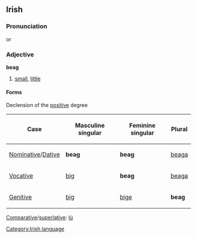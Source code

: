 == Irish ==
===Pronunciation===
{{IPA|[b&#690;og]}} or {{IPA|[b&#690;eg]}}
===Adjective===
'''beag'''
#[[small]], [[little]]

====Forms====
Declension of the [[positive]] degree
{|border="1" cellpadding="2"
!Case
!Masculine singular
!Feminine singular
!Plural
|-
| [[Nominative]]/[[Dative]]
| '''beag'''
| '''beag'''
| [[beaga]]
|-
| [[Vocative]]
| [[big#Irish|big]]
| '''beag'''
| [[beaga]]
|-
| [[Genitive]]
| [[big#Irish|big]]
| [[bige]]
| '''beag'''
|}

[[Comparative]]/[[superlative]]: [[lú]]

[[Category:Irish language]]